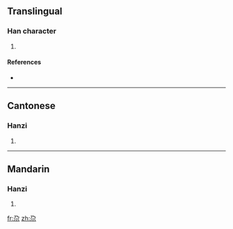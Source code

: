==Translingual==

===Han character===
{{Han char|rn=42|rad=小|as=02|sn=5|four=1790<sub>2</sub>|canj=弓尸火 (NSF)}}

# {{defn|Han|sort=小02}}

====References====
* {{Han ref|kx=0297.011|hdz=10562.040|uh=5C15|ud=23573|bh=C9D4|bd=51668}}

----

==Cantonese==

===Hanzi===
{{yue-hanzi|jyut=|y=ga1}}

# {{defn|Cantonese}}

----

==Mandarin==

===Hanzi===
{{cmn-hanzi|pin=[[gǎ]] ([[ga3]])|wg=ka<sup>3</sup>}}

# {{defn|Mandarin}}

[[fr:尕]]
[[zh:尕]]